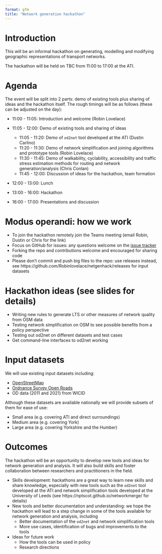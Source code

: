 ```yaml
---
format: gfm
title: "Network generation hackathon"
---
```


# Introduction

This will be an informal hackathon on generating, modelling and modifying geographic representations of transport networks.

The hackathon will be held on TBC from 11:00 to 17:00 at the ATI.

# Agenda

The event will be split into 2 parts: demo of existing tools plus sharing of ideas and the hackathon itself.
The rough timings will be as follows (these can be adjusted on the day):

* 11:00 - 11:05: Introduction and welcome (Robin Lovelace)

* 11:05 - 12:00: Demo of existing tools and sharing of ideas

  * 11:05 - 11:20: Demo of `od2net` tool developed at the ATI (Dustin Carlino)
  * 11:20 - 11:30: Demo of network simplification and joining algorithms and prototype tools (Robin Lovelace)
  * 11:30 - 11:45: Demo of walkability, cyclability, accessibility and traffic stress estimation methods for routing and network generation/analysis (Chris Conlan)
  * 11:45 - 12:00: Discussion of ideas for the hackathon, team formation

* 12:00 - 13:00: Lunch

* 13:00 - 16:00: Hackathon

* 16:00 - 17:00: Presentations and discussion

# Modus operandi: how we work

- To join the hackathon remotely join the Teams meeting (email Robin, Dustin or Chris for the link)
- Focus on GitHub for issues: any questions welcome on the [issue tracker](https://github.com/Robinlovelace/netgenhack/issues)
- Forking the repo and contributions welcome and encouraged for sharing code
- Please don't commit and push big files to the repo: use releases instead, see https://github.com/Robinlovelace/netgenhack/releases for input datasets

# Hackathon ideas (see slides for details)

- Writing new rules to generate LTS or other measures of network quality from OSM data
- Testing network simplification on OSM to see possible benefits from a policy perspective
- Testing out od2net on different datasets and test cases
- Get command-line interfaces to od2net working

# Input datasets

We will use existing input datasets including:

- [OpenStreetMap](https://www.openstreetmap.org/)
- [Ordnance Survey Open Roads](https://www.ordnancesurvey.co.uk/business-and-government/products/os-open-roads.html)
- OD data (2011 and 2021) from WICID

Although these datasets are available nationally we will provide subsets of them for ease of use:

- Small area (e.g. covering ATI and direct surroundings)
- Medium area (e.g. covering York)
- Large area (e.g. covering Yorkshire and the Humber)

# Outcomes

The hackathon will be an opportunity to develop new tools and ideas for network generation and analysis.
It will also build skills and foster collaboration between researchers and practitioners in the field.

- Skills development: hackathons are a great way to learn new skills and share knowledge, especially with new tools such as the `od2net` tool developed at the ATI and network simplification tools developed at the University of Leeds (see https://nptscot.github.io/networkmerge/ for details)
- New tools and better documentation and understanding: we hope the hackathon will lead to a step change in some of the tools available for network generation and analysis, including
  - Better documentation of the `od2net` and network simplification tools
  - More use cases, identification of bugs and improvements to the tools
- Ideas for future work
  - How the tools can be used in policy
  - Research directions
